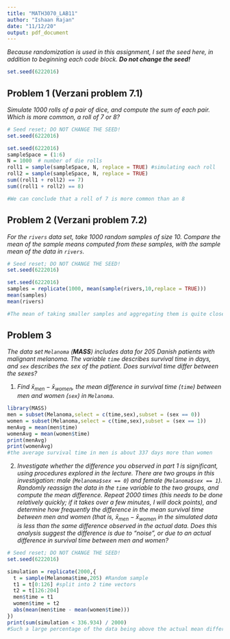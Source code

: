 ---
title: "MATH3070_LAB11"
author: "Ishaan Rajan"
date: "11/12/20"
output: pdf_document
---

*Because randomization is used in this assignment, I set the seed here, in addition to beginning each code block. **Do not change the seed!***

```{r}
set.seed(6222016)
```

## Problem 1 (Verzani problem 7.1)
*Simulate 1000 rolls of a pair of dice, and compute the sum of each pair. Which is more common, a roll of 7 or 8?*

```{r, echo=FALSE}
# Seed reset; DO NOT CHANGE THE SEED!
set.seed(6222016)
```

```{r, tidy=TRUE,message=FALSE}
set.seed(6222016)
sampleSpace = (1:6)
N = 1000  # number of die rolls
roll1 = sample(sampleSpace, N, replace = TRUE) #simulating each roll
roll2 = sample(sampleSpace, N, replace = TRUE)
sum((roll1 + roll2) == 7)
sum((roll1 + roll2) == 8)

#We can conclude that a roll of 7 is more common than an 8
```

## Problem 2 (Verzani problem 7.2)
*For the `rivers` data set, take 1000 random samples of size 10. Compare the mean of the sample means computed from these samples, with the sample mean of the data in `rivers`.*

```{r, echo=FALSE}
# Seed reset; DO NOT CHANGE THE SEED!
set.seed(6222016)
```

```{r, tidy=TRUE,message=FALSE}
set.seed(6222016)
samples = replicate(1000, mean(sample(rivers,10,replace = TRUE)))
mean(samples)
mean(rivers)

#The mean of taking smaller samples and aggregating them is quite close to the actual mean of the dataset. 
```

## Problem 3
*The data set `Melanoma` (**MASS**) includes data for 205 Danish patients with malignant melanoma. The variable `time` describes survival time in days, and `sex` describes the sex of the patient. Does survival time differ between the sexes?*

1. *Find $\bar{x}_{\text{men}} - \bar{x}_{\text{women}}$, the mean difference in survival time (`time`) between men and women (`sex`) in `Melanoma`.*

```{r, tidy = TRUE,message=FALSE}
library(MASS)
men = subset(Melanoma,select = c(time,sex),subset = (sex == 0))
women = subset(Melanoma,select = c(time,sex),subset = (sex == 1))
menAvg = mean(men$time)
womenAvg = mean(women$time)
print(menAvg)
print(womenAvg)
#the average survival time in men is about 337 days more than women 
```

2. *Investigate whether the difference you observed in part 1 is significant, using procedures explored in the lecture. There are two groups in this investigation: male (`Melanoma$sex == 0`) and female (`Melanoma$sex == 1`). Randomly reassign the data in the `time` variable to the two groups, and compute the mean difference. Repeat 2000 times (this needs to be done relatively quickly; if it takes over a few minutes, I will dock points), and determine how frequently the difference in the mean survival time between men and women (that is, $\bar{x}_{\text{men}} - \bar{x}_{\text{women}}$ in the simulated data is less than the same difference observed in the actual data. Does this analysis suggest the difference is due to "noise", or due to an actual difference in survival time between men and women?*

```{r, echo=FALSE}
# Seed reset; DO NOT CHANGE THE SEED!
set.seed(6222016)
```

```{r, tidy=TRUE,message=FALSE}
simulation = replicate(2000,{
  t = sample(Melanoma$time,205) #Random sample
  t1 = t[0:126] #split into 2 time vectors
  t2 = t[126:204]
  men$time = t1
  women$time = t2
  abs(mean(men$time - mean(women$time)))
})
print(sum(simulation < 336.934) / 2000)
#Such a large percentage of the data being above the actual mean difference indicates a large amount of noise. 

```